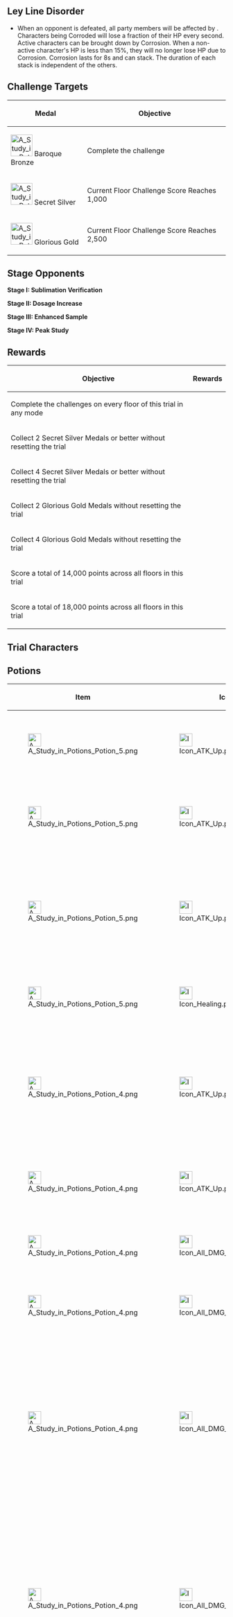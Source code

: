 {{Event Tabs
|subpage1 = Dusty Wrack
|subpage2 = Sealed Ruins
|subpage3 = Solitary Rampart
}}
{{Description|This unknown Domain is hidden deep underground and is filled with rare and powerful foes, making it unusually dangerous.}}

==Ley Line Disorder==
* When an opponent is defeated, all party members will be affected by {{Color|help|Corrosion}}. Characters being Corroded will lose a fraction of their HP every second. Active characters can be brought down by Corrosion. When a non-active character's HP is less than 15%, they will no longer lose HP due to Corrosion. Corrosion lasts for 8s and can stack. The duration of each stack is independent of the others.

==Challenge Targets==
{|class="article-table tdl1"
! Medal
! Objective
|-
|[[File:A Study in Potions Medal 1.png|50px]] Baroque Bronze
|Complete the challenge
|-
|[[File:A Study in Potions Medal 2.png|50px]] Secret Silver
|Current Floor Challenge Score Reaches 1,000
|-
|[[File:A Study in Potions Medal 3.png|50px]] Glorious Gold
|Current Floor Challenge Score Reaches 2,500
|}

==Stage Opponents==
;'''Stage I: Sublimation Verification'''
{{Column|2|
* {{Enemy|Thunderhelm Lawachurl}}
* {{Enemy|Hydro Samachurl}}
* {{Enemy|Hilichurl Berserker}}
}}

;'''Stage II: Dosage Increase'''
{{Column|2|
* {{Enemy|Rockfond Rifthound}}
* {{Enemy|Rockfond Rifthound Whelp}}
}}

;'''Stage III: Enhanced Sample'''
{{Column|2|
* {{Enemy|Thundercraven Rifthound}}
* {{Enemy|Thundercraven Rifthound Whelp}}
}}

;'''Stage IV: Peak Study'''
{{Column|2|
* {{Enemy|Ruin Grader}}
* {{Enemy|Ruin Guard}}
* {{Enemy|Ruin Cruiser}}
* {{Enemy|Ruin Destroyer}}
* {{Enemy|Ruin Defender}}
* {{Enemy|Ruin Scout}}
}}

==Rewards==
{|class="article-table tdl1"
! Objective
! Rewards
|-
|Complete the challenges on every floor of this trial in any mode
|{{Card|Primogem|60}}
|-
|Collect 2 Secret Silver Medals or better without resetting the trial
|{{Card|Primogem|40}}{{Card|Guide to Gold|2}}{{Card|Mora|20,000}}
|-
|Collect 4 Secret Silver Medals or better without resetting the trial
|{{Card|Primogem|40}}{{Card|Piece of Aerosiderite|3}}{{Card|Mora|20,000}}
|-
|Collect 2 Glorious Gold Medals without resetting the trial
|{{Card|Guide to Gold|2}}{{Card|Mora|20,000}}
|-
|Collect 4 Glorious Gold Medals without resetting the trial
|{{Card|Hero's Wit|3}}
|-
|Score a total of 14,000 points across all floors in this trial
|{{Card|Piece of Aerosiderite|3}}{{Card|Mora|20,000}}
|-
|Score a total of 18,000 points across all floors in this trial
|{{Card|Mystic Enhancement Ore|6}}
|}

==Trial Characters==
{{Trial Character/Event/Header}}
{{Trial Character/Event
|character_name         = Sangonomiya Kokomi
|character_level        = 80
|constellation          = 0
|weapon_name            = Prototype Amber
|weapon_level           = 80
|refinement             = 1
|artifact_flower        = Sea-Dyed Blossom
|artifact_feather       = Deep Palace's Plume
|artifact_sands         = Cowry of Parting
|artifact_goblet        = Pearl Cage
|artifact_circlet       = Crown of Watatsumi
|artifact_level         = 20
|set1                   = Ocean-Hued Clam
|set1_piece_bonus       = 4
|normal_attack_talent   = 8
|elemental_skill_talent = 8
|elemental_burst_talent = 8
|hp                     = 29,815
|atk                    = 1,175
|def                    = 697
|em                     = 105
|crit_rate              = -74.0%
|crit_dmg               = 91.9%
|er                     = 135.0%
|healing                = 75.9%
|hydro_dmg              = 68.2%
}}
{{Trial Character/Event
|character_name         = Qiqi
|character_level        = 80
|constellation          = 0
|weapon_name            = Favonius Sword
|weapon_level           = 80
|refinement             = 1
|artifact_flower        = Gladiator's Nostalgia
|artifact_feather       = Gladiator's Destiny
|artifact_sands         = Gladiator's Longing
|artifact_goblet        = Gladiator's Intoxication
|artifact_circlet       = Gladiator's Triumphus
|artifact_level         = 20
|set1                   = Gladiator's Finale
|set1_piece_bonus       = 4
|normal_attack_talent   = 8
|elemental_skill_talent = 8
|elemental_burst_talent = 8
|hp                     = 18,720
|atk                    = 1,595
|def                    = 962
|em                     = 105
|crit_rate              = 26.0%
|crit_dmg               = 91.9%
|er                     = 242.6%
|healing                = 52.5%
}}
{{Trial Character/Event
|character_name         = Diona
|character_level        = 80
|constellation          = 0
|weapon_name            = Favonius Warbow
|weapon_level           = 80
|refinement             = 1
|artifact_flower        = Maiden's Distant Love
|artifact_feather       = Maiden's Heart-Stricken Infatuation
|artifact_sands         = Maiden's Passing Youth
|artifact_goblet        = Maiden's Fleeting Leisure
|artifact_circlet       = Maiden's Fading Beauty
|artifact_level         = 20
|set1                   = Maiden Beloved
|set1_piece_bonus       = 4
|normal_attack_talent   = 8
|elemental_skill_talent = 8
|elemental_burst_talent = 8
|hp                     = 23,938
|atk                    = 1,098
|def                    = 644
|em                     = 105
|crit_rate              = 26.0%
|crit_dmg               = 91.9%
|er                     = 242.6%
|healing                = 15.0%
|cryo_dmg               = 18.0%
}}
{{Trial Character/Event
|character_name         = Sayu
|character_level        = 80
|constellation          = 0
|weapon_name            = Favonius Greatsword
|weapon_level           = 80
|refinement             = 1
|artifact_flower        = In Remembrance of Viridescent Fields
|artifact_feather       = Viridescent Arrow Feather
|artifact_sands         = Viridescent Venerer's Determination
|artifact_goblet        = Viridescent Venerer's Vessel
|artifact_circlet       = Viridescent Venerer's Diadem
|artifact_level         = 20
|set1                   = Viridescent Venerer
|set1_piece_bonus       = 4
|normal_attack_talent   = 8
|elemental_skill_talent = 8
|elemental_burst_talent = 8
|hp                     = 18,270
|atk                    = 1,130
|def                    = 788
|em                     = 736
|crit_rate              = 26.0%
|crit_dmg               = 91.9%
|er                     = 190.8%
|anemo_dmg              = 15.0%
}}
{{Trial Character/Event/Footer}}

==Potions==
{|class="article-table"
!Item!!Icon!!Name!!Effect
|-
|[[File:A Study in Potions Potion 5.png|30px]]
|[[File:Icon ATK Up.png|30px]]
|Amp: Rousing Recovery
|When a character is healed, ATK is increased by {{Color|help|20%}} for {{Color|help|12}}s. Max {{Color|help|3}} stacks.
|-
|[[File:A Study in Potions Potion 5.png|30px]]
|[[File:Icon ATK Up.png|30px]]
|Amp: Proactive Assault
|When the active character's HP is higher than {{Color|help|80%}}, DMG dealt is increased by {{Color|help|50%}}.
|-
|[[File:A Study in Potions Potion 5.png|30px]]
|[[File:Icon ATK Up.png|30px]]
|Amp: Rapid Assault
|For {{Color|help|8}}s after the active character sprints, ATK SPD is increased by {{Color|help|50%}}. If this effect is triggered again, the duration is reset.
|-
|[[File:A Study in Potions Potion 5.png|30px]]
|[[File:Icon Healing.png|30px]]
|Amp: Rapid Recovery
|All party members' healing effects are increased by {{Color|help|100%}}.
|-
|[[File:A Study in Potions Potion 4.png|30px]]
|[[File:Icon ATK Up.png|30px]]
|Convection Potion
|After a character triggers the Swirl reaction against a nearby opponent, all party members' ATK is increased by {{Color|help|20%}} for {{Color|help|8}}s.
|-
|[[File:A Study in Potions Potion 4.png|30px]]
|[[File:Icon ATK Up.png|30px]]
|Intensifying Potion
|The active character's DMG is increased by {{Color|help|30%}} and they take {{Color|help|15%}} more DMG.
|-
|[[File:A Study in Potions Potion 4.png|30px]]
|[[File:Icon All DMG Up.png|30px]]
|Explosive Potion
|All party members' Elemental Burst DMG is increased by {{Color|help|20%}}.
|-
|[[File:A Study in Potions Potion 4.png|30px]]
|[[File:Icon All DMG Up.png|30px]]
|Coalescence Potion
|All party members' Elemental Mastery is increased by {{Color|help|120}}.
|-
|[[File:A Study in Potions Potion 4.png|30px]]
|[[File:Icon All DMG Up.png|30px]]
|Dielectric Potion
|After triggering Overloaded, Superconduct, or Electro-Charged reactions, all party members deal {{Color|help|7.5%}} increased DMG for {{Color|help|8}}s. The buff for each reaction is an independent entity with its own timer. Max {{Color|help|3}} stacks.
|-
|[[File:A Study in Potions Potion 4.png|30px]]
|[[File:Icon All DMG Up.png|30px]]
|Deflagration Potion
|When a character triggers the Melt or Vaporize reactions, a shockwave will be released at the location of opponent upon whom the reaction was triggered, dealing AoE DMG. This effect can be triggered once every {{Color|help|5}}s.
|-
|[[File:A Study in Potions Potion 4.png|30px]]
|[[File:Icon All DMG Up.png|30px]]
|Fragility Potion
|Characters deal {{Color|help|25%}} more DMG to Frozen opponents.
|-
|[[File:A Study in Potions Potion 4.png|30px]]
|[[File:Icon All DMG Up.png|30px]]
|Resonance Potion
|If an active character hits an opponent using Normal Attacks from a Catalyst, infused Normal Attacks, or Normal Attacks that have been converted into Elemental DMG, that character will gain {{Color|help|5%}} all Elemental DMG Bonus for {{Color|help|10}}s. Max {{Color|help|4}} stacks. This effect can be triggered once every {{Color|help|1}}s.
|-
|[[File:A Study in Potions Potion 4.png|30px]]
|[[File:Icon All DMG Up.png|30px]]
|Parallel Potion
|When the active character uses an Elemental Skill, all party members' CDs are shortened by {{Color|help|50%}} for {{Color|help|8}}s. This effect can be triggered every {{Color|help|16}}s.
|-
|[[File:A Study in Potions Potion 4.png|30px]]
|[[File:Icon DMG Up.png|30px]]
|Gravity Potion
|When the active character uses an Elemental Burst, Normal, Charged, and Plunging Attacks deal {{Color|help|25%}} more DMG for {{Color|help|15}}s. This effect will be cleared when the character leaves the field.
|-
|[[File:A Study in Potions Potion 4.png|30px]]
|[[File:Icon DMG Up.png|30px]]
|Intensity Potion
|All party members' Charged Attack DMG is increased by {{Color|help|20%}}.
|-
|[[File:A Study in Potions Potion 4.png|30px]]
|[[File:Icon DMG Up.png|30px]]
|Honing Potion
|All party members' Normal Attack DMG is increased by {{Color|help|20%}}.
|-
|[[File:A Study in Potions Potion 4.png|30px]]
|[[File:Icon Energy Up.png|30px]]
|Slow-Release Potion
|When a character's Elemental Skill hits an opponent, a great number of Elemental particles will be produced that will restore {{Color|help|6}} Elemental Energy. This effect can be triggered once every {{Color|help|3}}s.
|-
|[[File:A Study in Potions Potion 4.png|30px]]
|[[File:Icon Stamina Reduction.png|30px]]
|Frenzy Potion
|Characters' Charged Attack Stamina consumption is decreased by {{Color|help|50%}}.
|-
|[[File:A Study in Potions Potion 4.png|30px]]
|[[File:Icon Stamina Reduction.png|30px]]
|Lightening Potion
|Characters' Sprint Stamina consumption is decreased by {{Color|help|50%}}.
|-
|[[File:A Study in Potions Potion 4.png|30px]]
|[[File:Icon DEF Up.png|30px]]
|Firming Potion
|All party members' DEF is increased by {{Color|help|50%}}.
|}

==Soundtracks==
{{Soundtracks by Category Table|type=eventgameplay}}

==Change History==
{{Change History|2.4}}

[[es:Fortaleza solitaria]]
[[pt-br:Um Estudo de Poções/Fortaleza Solitária]]